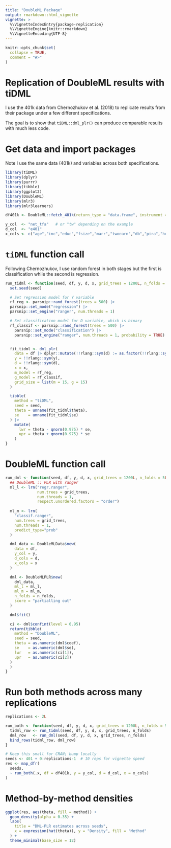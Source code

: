 ```yaml
---
title: "DoubleML Package"
output: rmarkdown::html_vignette
vignette: >
  %\VignetteIndexEntry{package-replication}
  %\VignetteEngine{knitr::rmarkdown}
  %\VignetteEncoding{UTF-8}
---
```


```r
knitr::opts_chunk$set(
  collapse = TRUE,
  comment = "#>"
)
```

# Replication of DoubleML results with tiDML

I use the 401k data from Chernozhukov et al. (2018) to replicate results from their package under a few different specifications.

The goal is to show that `tiDML::dml_plr()` can produce comparable results with much less code.


# Get data and import packages

Note I use the same data (401k) and variables across both specifications. 

```r
library(tiDML)
library(dplyr)
library(purrr)
library(tibble)
library(ggplot2)
library(DoubleML)
library(mlr3)
library(mlr3learners)

df401k <- DoubleML::fetch_401k(return_type = "data.frame", instrument = FALSE)

y_col  <- "net_tfa"   # or "tw" depending on the example
d_col  <- "e401"
x_cols <- c("age","inc","educ","fsize","marr","twoearn","db","pira","hown")

```

# `tiDML` function call

Following Chernozhukov, I use random forest in both stages but the first is classification while the second is regression. 

```r
run_tidml <- function(seed, df, y, d, x, grid_trees = 1200L, n_folds = 5L) {
  set.seed(seed)

  # Set regression model for Y variable
  rf_reg <- parsnip::rand_forest(trees = 500) |>
  parsnip::set_mode("regression") |>
  parsnip::set_engine("ranger", num.threads = 1)

  # Set classification model for D variable, which is binary
  rf_classif <- parsnip::rand_forest(trees = 500) |>
    parsnip::set_mode("classification") |>
    parsnip::set_engine("ranger", num.threads = 1, probability = TRUE)


  fit_tidml <- dml_plr(
    data = df |> dplyr::mutate(!!rlang::sym(d) := as.factor(!!rlang::sym(d))),
    y = !!rlang::sym(y),
    d = !!rlang::sym(d),
    x = x,
    m_model = rf_reg,
    g_model = rf_classif,
    grid_size = list(m = 15, g = 15)
  )

  tibble(
    method = "tiDML",
    seed = seed,
    theta = unname(fit_tidml$theta),
    se    = unname(fit_tidml$se)
  ) |>
    mutate(
      lwr = theta - qnorm(0.975) * se,
      upr = theta + qnorm(0.975) * se
    )
}

```

# DoubleML function call

```r
run_dml <- function(seed, df, y, d, x, grid_trees = 1200L, n_folds = 5L) {
  ## DoubleML :: PLR with ranger
  ml_l <- lrn("regr.ranger",
              num.trees = grid_trees, 
              num.threads = 1,
              respect.unordered.factors = "order")
  
  ml_m <- lrn(
    "classif.ranger",
    num.trees = grid_trees,
    num.threads = 1,
    predict_type="prob"
  )

  dml_data <- DoubleMLData$new(
    data = df, 
    y_col = y, 
    d_cols = d, 
    x_cols = x
  )

  dml <- DoubleMLPLR$new(
    dml_data, 
    ml_l = ml_l, 
    ml_m = ml_m,
    n_folds = n_folds,
    score = "partialling out"
  )

  dml$fit()

  ci <- dml$confint(level = 0.95)
  return(tibble(
    method = "DoubleML",
    seed = seed,
    theta = as.numeric(dml$coef),
    se    = as.numeric(dml$se),
    lwr   = as.numeric(ci[1]),
    upr   = as.numeric(ci[2])
  )
  )
}
```

# Run both methods across many replications

```r

replications <- 2L

run_both <- function(seed, df, y, d, x, grid_trees = 1200L, n_folds = 5L) {
  tidml_row <- run_tidml(seed, df, y, d, x, grid_trees, n_folds)
  dml_row   <- run_dml(seed, df, y, d, x, grid_trees, n_folds)
  bind_rows(tidml_row, dml_row)
}

# Keep this small for CRAN; bump locally
seeds <- 401 + 0:replications-1  # 10 reps for vignette speed
res <- map_dfr(
  seeds,
  ~ run_both(.x, df = df401k, y = y_col, d = d_col, x = x_cols)
)
```


# Method-by-method densities

```r
ggplot(res, aes(theta, fill = method)) +
  geom_density(alpha = 0.35) +
  labs(
    title = "DML-PLR estimates across seeds",
    x = expression(hat(theta)), y = "Density", fill = "Method"
  ) +
  theme_minimal(base_size = 12)

```